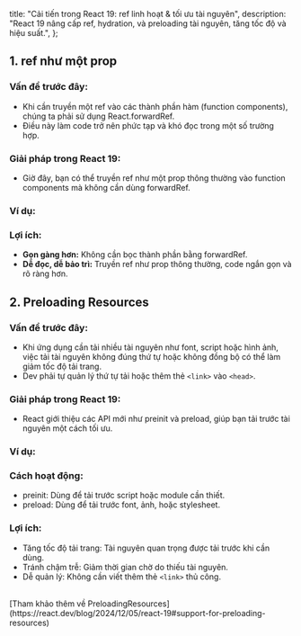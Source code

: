 
  title: "Cải tiến trong React 19: ref linh hoạt & tối ưu tài nguyên",
  description:
    "React 19 nâng cấp ref, hydration, và preloading tài nguyên, tăng tốc độ và hiệu suất.",
};

## 1. ref như một prop

### Vấn đề trước đây:

- Khi cần truyền một ref vào các thành phần hàm (function components), chúng ta phải sử dụng React.forwardRef.
- Điều này làm code trở nên phức tạp và khó đọc trong một số trường hợp.

### Giải pháp trong React 19:

- Giờ đây, bạn có thể truyền ref như một prop thông thường vào function components mà không cần dùng forwardRef.

### Ví dụ:

<RefDemo />

### Lợi ích:

- **Gọn gàng hơn:** Không cần bọc thành phần bằng forwardRef.
- **Dễ đọc, dễ bảo trì:** Truyền ref như prop thông thường, code ngắn gọn và rõ ràng hơn.

## 2. Preloading Resources

### Vấn đề trước đây:

- Khi ứng dụng cần tải nhiều tài nguyên như font, script hoặc hình ảnh, việc tải tài nguyên không đúng thứ tự hoặc không đồng bộ có thể làm giảm tốc độ tải trang.
- Dev phải tự quản lý thứ tự tải hoặc thêm thẻ `<link>` vào `<head>`.

### Giải pháp trong React 19:

- React giới thiệu các API mới như preinit và preload, giúp bạn tải trước tài nguyên một cách tối ưu.

### Ví dụ:

<PreloadingResources />

### Cách hoạt động:

- preinit: Dùng để tải trước script hoặc module cần thiết.
- preload: Dùng để tải trước font, ảnh, hoặc stylesheet.

### Lợi ích:

- Tăng tốc độ tải trang: Tài nguyên quan trọng được tải trước khi cần dùng.
- Tránh chậm trễ: Giảm thời gian chờ do thiếu tài nguyên.
- Dễ quản lý: Không cần viết thêm thẻ `<link>` thủ công.

<br />
[Tham khảo thêm về PreloadingResources](https://react.dev/blog/2024/12/05/react-19#support-for-preloading-resources)
